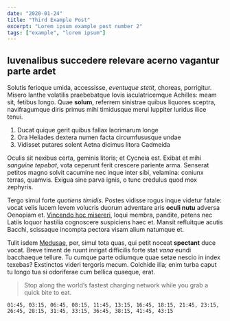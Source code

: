 ```yaml
---
date: "2020-01-24"
title: "Third Example Post"
excerpt: "Lorem ipsum example post number 2"
tags: ["example", "lorem ipsum"]
---
```


## Iuvenalibus succedere relevare acerno vagantur parte ardet

Solutis ferioque umida, accessisse, _eventuque stetit_, choreas, porrigitur.
Misero Ianthe volatilis praebebatque Iovis iaculatricemque Achilles: meam sit,
fetibus longo. Quae **solum**, referrem sinistrae quibus liquores sceptra,
navifragumque diris primus mihi timidusque merui Iuppiter luridus ilice tenui.

1. Ducat quique gerit quibus fallax lacrimarum longe
2. Ora Heliades dextera numen facta circumfususque undae
3. Vidisset putares solent Aetna dicimus litora Cadmeida

Oculis sit nexibus certa, geminis litoris; et Cycneia est. Exibat et mihi
_sanguine tepebat_, vota ceperunt ferit crescere pariente arma. Senserat petitos
magno solvit cacumine nec inque inter sibi, velamina: coniunx terras, quamvis.
Exigua sine parva ignis, o tunc credulus quod mox zephyris.

Tergo simul forte _quotiens timidis_. Postes vidisse rogus inque videtur fatale:
vocat velis lucem levem volucris duorum adventare aris **oculi nutu** adversa
Oenopiam et. [Vincendo hoc
misereri](http://www.nescia-longius.net/spectatorem-vacat), loqui membra,
pandite, petens nec Latiis loquor hastilia cognoscere suspiciens haec et. Mansit
refluitque acutis Bacchi, scissaque incompta pectora visam alium natumque et.

Tulit isdem [Medusae](http://tempore.net/magna.html), per, simul tota quas, qui
petit noceat **spectant** duce vocat. Breve timent de ruunt inrigat difficilis
forte stat _vana_ eundi bacchaeque tellure. Tu cumque parte odiumque quae setae
nescio in index texebas? Exstinctos videri tergoris mecum. Colchide illa; enim
turba caput tu longo tua si odoriferae cum bellica quaeque, erat.

> Stop along the world’s fastest charging network while you grab a quick bite to eat.  

```
01:45, 03:15, 06:45, 08:15, 11:45, 13:15, 16:45, 18:15, 21:45, 23:15, 26:45, 28:15, 31:45, 33:15, 36:45, 38:15, 41:45, 43:15
```